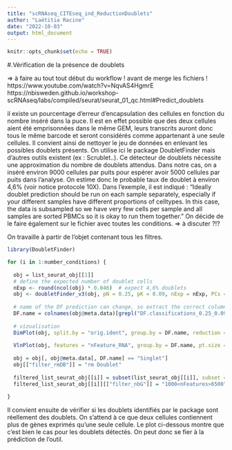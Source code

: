 ```yaml
---
title: "scRNAseq_CITEseq_ind_ReductionDoublets"
author: "Laëtitia Racine"
date: "2022-10-03"
output: html_document
---
```


```r
knitr::opts_chunk$set(echo = TRUE)
```





#.Vérification de la présence de doublets

=> à faire au tout tout début du workflow ! avant de merge les fichiers !
https://www.youtube.com/watch?v=NqvAS4HgmrE
https://nbisweden.github.io/workshop-scRNAseq/labs/compiled/seurat/seurat_01_qc.html#Predict_doublets

il existe un pourcentage d'erreur d'encapsulation des cellules en fonction du nombre inséré dans la puce. Il est en effet possible que des deux cellules aient été emprisonnées dans le même GEM, leurs transcrits auront donc tous le même barcode et seront considérés comme appartenant à une seule cellules. Il convient ainsi de nettoyer le jeu de données en enlevant les possibles doublets présents.
On utilise ici le package DoubletFinder mais d'autres outils existent (ex : Scrublet..). Ce détecteur de doublets nécessite une approximation du nombre de doublets attendus. Dans notre cas, on a inséré environ 9000 cellules par puits pour espérer avoir 5000 cellules par puits dans l'analyse. On estime donc le probable taux de doublet à environ 4,6% (voir notice protocole 10X).
Dans l'exemple, il est indiqué : "Ideally doublet prediction should be run on each sample separately, especially if your different samples have different proportions of celltypes. In this case, the data is subsampled so we have very few cells per sample and all samples are sorted PBMCs so it is okay to run them together." On décide de le faire également sur le fichier avec toutes les conditions. => à discuter ?!? 

On travaille à partir de l'objet contenant tous les filtres. 

```r

library(DoubletFinder)

for (i in 1:number_conditions) {
  
  obj = list_seurat_obj[[1]]
  # define the expected number of doublet cells
  nExp <- round(ncol(obj) * 0.046)  # expect 4,6% doublets
  obj <- doubletFinder_v3(obj, pN = 0.25, pK = 0.09, nExp = nExp, PCs = 1:30)
  
  # name of the DF prediction can change, so extract the correct column name.
  DF.name = colnames(obj@meta.data)[grepl("DF.classifications_0.25_0.09_207", colnames(obj@meta.data))]
  
  # vizualisation
  DimPlot(obj, split.by = "orig.ident", group.by = DF.name, reduction = "umap", ncol = 3) + NoAxes()
  
  VlnPlot(obj, features = "nFeature_RNA", group.by = DF.name, pt.size = 0.1)
  
  obj = obj[, obj@meta.data[, DF.name] == "Singlet"]
  obj[["filter_rmDB"]] = "rm Doublet" 
  
  filtered_list_seurat_obj[[i]] = subset(list_seurat_obj[[i]], subset = 1000 < nFeature_RNA & nFeature_RNA < 6500)
  filtered_list_seurat_obj[[i]][["filter_nbG"]] = "1000<nFeatures>6500"
  
}


```




Il convient ensuite de vérifier si les doublets identifiés par le package sont réellement des doublets. On s'attend à ce que deux cellules contiennent plus de gènes exprimés qu'une seule cellule. Le plot ci-dessous montre que c'est bien le cas pour les doublets détectés. On peut donc se fier à la prédiction de l'outil.

